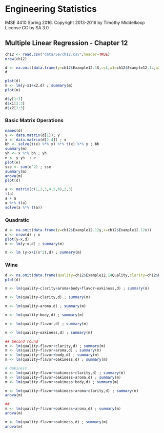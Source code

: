 # Engineering Statistics
IMSE 4410 Spring 2016. Copyright 2013-2016 by Timothy Middelkoop License CC by SA 3.0

## Multiple Linear Regression - Chapter 12

```r
ch12 <- read.csv("data/5e/ch12.csv",header=TRUE)
nrow(ch12)

d <- na.omit(data.frame(y=ch12$Example12.1S,c=1,x1=ch12$Example12.1L,x2=ch12$Example12.1H)) ; n <- nrow(d)
d

plot(d)
m <- lm(y~x1+x2,d) ; summary(m)
plot(m)

d$y[1:3]
d$x1[1:3]
d$x2[1:3]

```

### Basic Matrix Operations
```r
names(d)
y <- data.matrix(d[1]); y
x <- data.matrix(d[2:4]) ; x
bh <- solve(t(x) %*% x) %*% t(x) %*% y ; bh
summary(m)
yh <- x %*% bh ; yh
e <- y-yh  ; e
plot(e)
sse <- sum(e^2) ; sse
summary(m)
anova(m)
plot(d)
```

```r
a <- matrix(c(1,2,3,4,5,6),2,3)
t(a)
a + a
a %*% t(a)
solve(a %*% t(a))
```

### Quadratic

```r
d <- na.omit(data.frame(y=ch12$Example12.12y,x=ch12$Example12.12x))
n <- nrow(d) ; n
plot(y~x,d)
m <- lm(y~x,d) ; summary(m)

m <- lm (y~x+I(x^2),d) ; summary(m)

```


### Wine
```r
d <- na.omit(data.frame(quality=ch12$Example12.14Quality,clarity=ch12$Example12.14Clarity, aroma=ch12$Example12.14Aroma, body=ch12$Example12.14Body, flavor=ch12$Example12.14Flavor, oakiness=ch12$Example12.14Oakiness)) ; n <- nrow(d) ; n
plot(d)

m <- lm(quality~clarity+aroma+body+flavor+oakiness,d) ; summary(m)

m <- lm(quality~clarity,d) ; summary(m)

m <- lm(quality~aroma,d) ; summary(m)

m <- lm(quality~body,d) ; summary(m)

m <- lm(quality~flavor,d) ; summary(m)

m <- lm(quality~oakiness,d) ; summary(m)

## Second round
m <- lm(quality~flavor+clarity,d) ; summary(m)
m <- lm(quality~flavor+aroma,d) ; summary(m)
m <- lm(quality~flavor+body,d) ; summary(m)
m <- lm(quality~flavor+oakiness,d) ; summary(m)

# Oakiness
m <- lm(quality~flavor+oakiness+clarity,d) ; summary(m)
m <- lm(quality~flavor+oakiness+aroma,d) ; summary(m)
m <- lm(quality~flavor+oakiness+body,d) ; summary(m)

m <- lm(quality~flavor+oakiness+aroma+clarity,d) ; summary(m)
anova(m)

##
m <- lm(quality~flavor+oakiness+aroma,d) ; summary(m)
anova(m)

m <- lm(quality~flavor+oakiness,d) ; summary(m)
anova(m)

```
